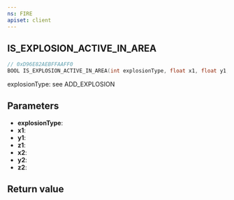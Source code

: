 ```yaml
---
ns: FIRE
apiset: client
---
```

## IS_EXPLOSION_ACTIVE_IN_AREA

```c
// 0xD96E82AEBFFAAFF0
BOOL IS_EXPLOSION_ACTIVE_IN_AREA(int explosionType, float x1, float y1, float z1, float x2, float y2, float z2);
```

explosionType: see ADD_EXPLOSION

## Parameters
* **explosionType**:
* **x1**:
* **y1**:
* **z1**:
* **x2**:
* **y2**:
* **z2**:

## Return value